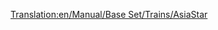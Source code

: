 [[Translation:en/Manual/Base Set/Trains/AsiaStar]]
{{ru/Перевод|en/Manual/Base Set/Trains/AsiaStar|1}}
{{en/Manual/Base Set/Trains/Trains|Image=[[File:en/Manual/Base Set/Trains/Asiastar.png]]
|Имя="AsiaStar"
|Цена=£50,390 ($100,780)
|Скорость=265 km/h (165 mph)
|Вес=94 t
|Мощность=8,000 hp (5.966 kW)
|Годовое обслуживание=£3,514 ($7,028)
|Спроектирован=1992
|Lifespan=25
|Capacity=N/A
|Описание=Это самый быстрый [[en/Manual/Base Set/Electrified railways|electric-rail]] локомотив в игре.  Он состоит из пары очень мощных электрических локомотива - по одному с каждого конца поезда.
|Real-life=This train is the Transport Tycoon equivalent of the [https://www.wikipedia.org/wiki/British Rail Class 373 Eurostar (class 373)] train (which serves the Channel Tunnel), and later [https://www.wikipedia.org/wiki/TGV TGV] models.
}}